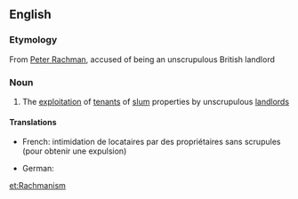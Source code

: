==English==

===Etymology===
From [[w:Peter Rachman|Peter Rachman]], accused of being an unscrupulous British landlord

===Noun===
{{en-noun}}

# {{context|British|lang=en}} The [[exploitation]] of [[tenant]]s of [[slum]] properties by unscrupulous [[landlord]]s

====Translations====
{{trans-top|(UK) The exploitation of tenants of slum properties by unscrupulous landlords}}
* French: intimidation de locataires par des propriétaires sans scrupules (pour obtenir une expulsion)
{{trans-mid}}
* German: {{t|de|Mietwucher|m}}
{{trans-bottom}}

[[et:Rachmanism]]